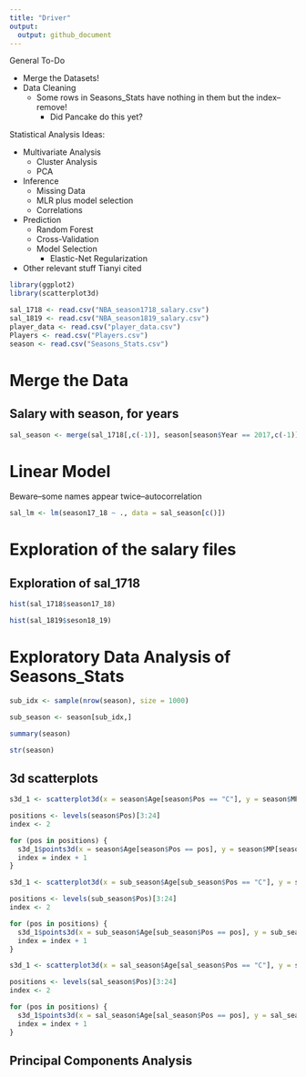 ```yaml
---
title: "Driver"
output:
  output: github_document
---
```


General To-Do

* Merge the Datasets!
* Data Cleaning
    * Some rows in Seasons_Stats have nothing in them but the index--remove!
        * Did Pancake do this yet?


Statistical Analysis Ideas:

* Multivariate Analysis
    * Cluster Analysis
    * PCA
* Inference
    * Missing Data
    * MLR plus model selection
    * Correlations
* Prediction
    * Random Forest
    * Cross-Validation
    * Model Selection
        * Elastic-Net Regularization
* Other relevant stuff Tianyi cited



```r
library(ggplot2)
library(scatterplot3d)
```

```r
sal_1718 <- read.csv("NBA_season1718_salary.csv")
sal_1819 <- read.csv("NBA_season1819_salary.csv")
player_data <- read.csv("player_data.csv")
Players <- read.csv("Players.csv")
season <- read.csv("Seasons_Stats.csv")
```

# Merge the Data

## Salary with season, for years 

```r
sal_season <- merge(sal_1718[,c(-1)], season[season$Year == 2017,c(-1)], by = c("Player", "Tm"))
```
<!-- After merging, do 3d scatterplot of salary vs. other stuff -->

# Linear Model

Beware--some names appear twice--autocorrelation
```r
sal_lm <- lm(season17_18 ~ ., data = sal_season[c()])
```
<!-- elastic-net regularize this -->

# Exploration of the salary files

## Exploration of sal_1718

```r
hist(sal_1718$season17_18)

hist(sal_1819$seson18_19)
```

# Exploratory Data Analysis of Seasons_Stats

```r
sub_idx <- sample(nrow(season), size = 1000)

sub_season <- season[sub_idx,]
```

<!-- So the year only goes up to 2017. Which salary season does it correspond to? Just use the 18-19 season  -->
```r
summary(season)

str(season)
```

## 3d scatterplots

```r
s3d_1 <- scatterplot3d(x = season$Age[season$Pos == "C"], y = season$MP[season$Pos == "C"], z = season$TS.[season$Pos == "C"], type = "p", color = 1)

positions <- levels(season$Pos)[3:24]
index <- 2

for (pos in positions) {
  s3d_1$points3d(x = season$Age[season$Pos == pos], y = season$MP[season$Pos == pos], z = season$TS.[season$Pos == pos], type = "p", col = index)
  index = index + 1
}
```



```r
s3d_1 <- scatterplot3d(x = sub_season$Age[sub_season$Pos == "C"], y = sub_season$MP[sub_season$Pos == "C"], z = sub_season$TS.[sub_season$Pos == "C"], type = "p", color = 1)

positions <- levels(sub_season$Pos)[3:24]
index <- 2

for (pos in positions) {
  s3d_1$points3d(x = sub_season$Age[sub_season$Pos == pos], y = sub_season$MP[sub_season$Pos == pos], z = sub_season$TS.[sub_season$Pos == pos], type = "p", col = index)
  index = index + 1
}


```

```r
s3d_1 <- scatterplot3d(x = sal_season$Age[sal_season$Pos == "C"], y = sal_season$MP[sal_season$Pos == "C"], z = sal_season$season17_18[sal_season$Pos == "C"], type = "p", color = 1, xlab = "Age", ylab = "Minutes Played", zlab = "Salary")

positions <- levels(sal_season$Pos)[3:24]
index <- 2

for (pos in positions) {
  s3d_1$points3d(x = sal_season$Age[sal_season$Pos == pos], y = sal_season$MP[sal_season$Pos == pos], z = sal_season$season17_18[sal_season$Pos == pos], type = "p", col = index)
  index = index + 1
}
```



## Principal Components Analysis

```r

```

